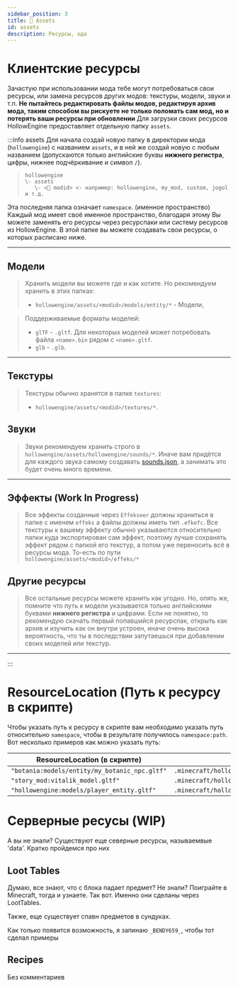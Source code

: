 ```yaml
---
sidebar_position: 3
title: 📁 Assets
id: assets
description: Ресурсы, ода
---
```


# Клиентские ресурсы
Зачастую при использовании мода тебе могут потребоваться свои ресурсы, или замена ресурсов других модов: текстуры, модели, звуки и т.п.
**Не пытайтесь редактировать файлы модов, редактируя архив мода, таким способом вы рискуете не только поломать сам мод, но и потерять ваши ресурсы при обновлении**
Для загрузки своих ресурсов HollowEngine предоставляет отдельную папку `assets`.

:::info assets
Для начала создай новую папку в директории мода (`hollowengine`) с названием `assets`, и в ней же создай новую с любым названием (допускаются только английские буквы **нижнего регистра**, цифры, нижнее подчёркивание и символ `/`).
> ```
> hollowengine
> \- assets
>    \- <📁 modid> <- например: hollowengine, my_mod, custom, jogol и т.д.
> ```
Эта последняя папка означает `namespace`. (именное пространство) Каждый мод имеет своё именное пространство, благодаря этому Вы можете заменять его ресурсы через ресурспаки или систему ресурсов из HollowEngine.
В этой папке вы можете создавать свои ресурсы, о которых расписано ниже.

---

## Модели

> Хранить модели вы можете где и как хотите. Но рекомендуем хранить в этих папках:
> - `hollowengine/assets/<modid>/models/entity/*` - Модели,

> Поддерживаемые форматы моделей:  
> - `glTF` - `.gltf`. Для некоторых моделей может потребовать файла `<name>.bin` рядом с `<name>.gltf`.
> - `glb` - `.glb`.

---

## Текстуры

> Текстуры обычно хранятся в папке `textures`:
> - `hollowengine/assets/<modid>/textures/*`.


## Звуки
> Звуки рекомендуем хранить строго в `hollowengine/assets/hollowengine/sounds/*`. Иначе вам придётся для каждого звука самому создавать [sounds.json](https://minecraft.fandom.com/ru/wiki/Sounds.json), а занимать это будет очень много времени.

---

## Эффекты (Work In Progress)

> Все эффекты созданные через `Effekseer` должны храниться в папке с именем `effeks` а файлы должны иметь тип `.efkefc`.
> Все текстуры к вашему эффекту обычно указываются относительно папки куда экспортирован сам эффект, поэтому лучше сохранять эффект рядом с папкой его текстур, а потом уже переносить всё в ресурсы мода.
> То-есть по пути `hollowengine/assets/<modid>/effeks/*`

## Другие ресурсы

> Все остальные ресурсы можете хранить как угодно. Но, опять же, помните что путь к модели указывается только английскими буквами **нижнего регистра** и цифрами. Если не понятно, то рекомендую скачать первый попавшийся ресурспак, открыть как архив и изучить как он внутри устроен, иначе очень высока вероятность, что ты в последствии запутаешься при добавлении своих моделей или текстур.

---
:::

# ResourceLocation (Путь к ресурсу в скрипте)

Чтобы указать путь к ресурсу в скрипте вам необходимо указать путь относительно `namespace`, чтобы в результате получилось `namespace:path`. Вот несколько примеров как можно указать путь:

| ResourceLocation (в скрипте) | Путь к ресурсу (в проводнике) |
| --- | --- |
| `"botania:models/entity/my_botanic_npc.gltf"` | `.minecraft/hollowengine/assets/botania/models/entity/my_botanic_npc.gltf` |
| `"story_mod:vitalik_model.gltf"` | `.minecraft/hollowengine/assets/story_mod/vitalik_model.gltf` |
| `"hollowengine:models/player_entity.gltf"` | `.minecraft/hollowengine/assets/hollowengine/models/player_entity.gltf` |

# Серверные ресусы (WIP)
А вы не знали? Существуют еще северные ресурсы, называемвые 'data'.
Кратко пройдемся про них

## Loot Tables
Думаю, все знают, что с блока падает предмет? Не знали? Поиграйте в Minecraft, тогда и узнаете.
Так вот. Именно они сделаны через LootTables. 

Также, еще существует спавн предметов в сундуках.

Как только появится возможность, я запинаю `_BENDY659_`, чтобы тот сделал примеры

## Recipes
Без комментариев

